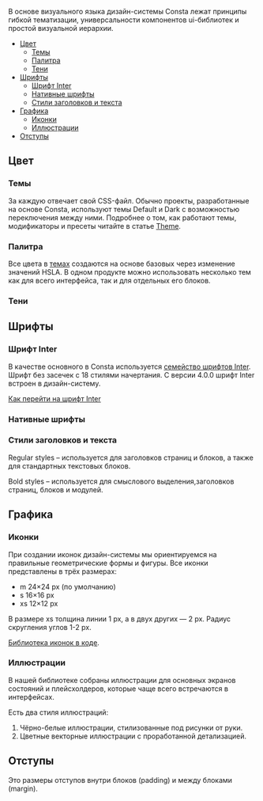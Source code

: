 

В основе визуального языка дизайн-системы Consta лежат принципы гибкой тематизации, универсальности компонентов ui-библиотек и простой визуальной иерархии.

<MdxMenu>

- [Цвет](#цвет)
  - [Темы](#темы)
  - [Палитра](#палитра)
  - [Тени](#тени)
- [Шрифты](#шрифты)
  - [Шрифт Inter](#шрифт-inter)
  - [Нативные шрифты](#нативные-шрифты)
  - [Стили заголовков и текста](#стили-заголовков-и-текста)
- [Графика](#графика)
  - [Иконки](#иконки)
  - [Иллюстрации](#иллюстрации)
- [Отступы](#отступы)

</MdxMenu>

## Цвет

### Темы

За каждую отвечает свой CSS-файл. Обычно проекты, разработанные на основе Consta, используют темы Default и Dark с возможностью переключения между ними.
Подробнее о том, как работают темы, модификаторы и пресеты читайте в статье [Theme](##LIBS.LIB.STAND/lib:uikit/stand:components-theme-stable).

<MdxImage src={image1} />

### Палитра

Все цвета в [темах](##LIBS.LIB.STAND/lib:uikit/stand:components-theme-stable) создаются на основе базовых через изменение значений HSLA. В одном продукте можно использовать несколько тем как для всего интерфейса, так и для отдельных его блоков.

### Тени

## Шрифты

### Шрифт Inter

В качестве основного в Consta используется [семейство шрифтов Inter](https://rsms.me/inter/). Шрифт без засечек с 18 стилями начертания. C версии 4.0.0 шрифт Inter встроен в дизайн-систему.

[Как перейти на шрифт Inter](##LIBS.LIB.STAND/lib:portal/stand:guidelines-fontinter)

### Нативные шрифты

### Стили заголовков и текста

Regular styles – используется для заголовков страниц и блоков, а также для стандартных текстовых блоков.

Bold styles – используется для смыслового выделения,заголовков страниц, блоков и модулей.

## Графика

### Иконки

При создании иконок дизайн-системы мы ориентируемся на правильные геометрические формы и фигуры. Все иконки представлены в трёх размерах:

- m 24×24 px (по умолчанию)
- s 16×16 px
- xs 12×12 px

В размере xs толщина линии 1 px, а в двух других — 2 px. Радиус скругления углов 1-2 px.

[Библиотека иконок в коде](##LIBS.LIB.STAND/lib:icons/stand:icons-icon-stable).

### Иллюстрации

В нашей библиотеке собраны иллюстрации для основных экранов состояний и плейсхолдеров, которые чаще всего встречаются в интерфейсах.

Есть два стиля иллюстраций:

1. Чёрно-белые иллюстрации, стилизованные под рисунки от руки.
2. Цветные векторные иллюстрации с проработанной детализацией.

## Отступы

Это размеры отступов внутри блоков (padding) и между блоками (margin).

<MdxImage src={image2} />
